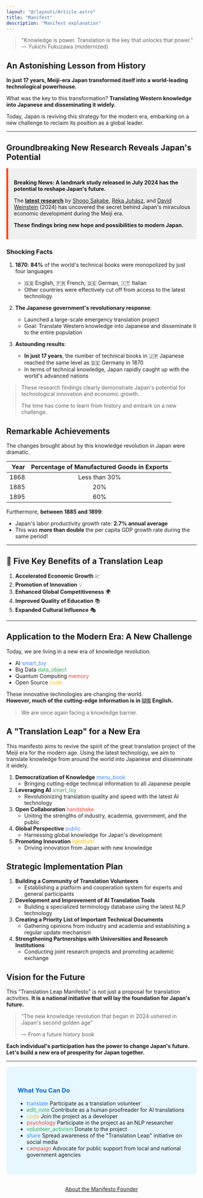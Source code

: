 ```yaml
---
layout: "@/layouts/Article.astro"
title: "Manifest"
description: "Manifest explanation"
---
```





> "Knowledge is power. Translation is the key that unlocks that power." — Yukichi Fukuzawa (modernized)

## An Astonishing Lesson from History

**In just 17 years, Meiji-era Japan transformed itself into a world-leading technological powerhouse.**

What was the key to this transformation? 
**Translating Western knowledge into Japanese and disseminating it widely.**

Today, Japan is reviving this strategy for the modern era, embarking on a new challenge to reclaim its position as a global leader.

---

## Groundbreaking New Research Reveals Japan's Potential

<div style="background-color: #f0f0f0; padding: 15px; border-left: 5px solid #ff4500;">

**Breaking News: A landmark study released in July 2024 has the potential to reshape Japan's future.**

The **[latest research](https://www.nber.org/system/files/working_papers/w32667/w32667.pdf)** by <a href="https://shogosakabe.github.io/" target="_blank">Shogo Sakabe</a>, <a href="https://x.com/juhreka13" target="_blank">Réka Juhász</a>, and <a href="https://x.com/deweinstein" target="_blank">David Weinstein</a> (2024) has uncovered the secret behind Japan's miraculous economic development during the Meiji era.

**These findings bring new hope and possibilities to modern Japan.**

</div>

### Shocking Facts

1. **1870**: **84%** of the world's technical books were monopolized by just four languages
   - 🇬🇧 English, 🇫🇷 French, 🇩🇪 German, 🇮🇹 Italian
   - Other countries were effectively cut off from access to the latest technology

2. **The Japanese government's revolutionary response**:
   - Launched a large-scale emergency translation project
   - Goal: Translate Western knowledge into Japanese and disseminate it to the entire population

3. **Astounding results**:
   - **In just 17 years**, the number of technical books in 🇯🇵 Japanese reached the same level as 🇩🇪 Germany in 1870
   - In terms of technical knowledge, Japan rapidly caught up with the world's advanced nations

> These research findings clearly demonstrate Japan's potential for technological innovation and economic growth.
> 
> The time has come to learn from history and embark on a new challenge.

## Remarkable Achievements

The changes brought about by this knowledge revolution in Japan were dramatic.

| Year | Percentage of Manufactured Goods in Exports |
|---:|:-------------------:|
| 1868 | Less than 30% |
| 1885 | 20% |
| 1895 | 60% |

Furthermore, **between 1885 and 1899**:
- Japan's labor productivity growth rate: **2.7% annual average**
- This was **more than double** the per capita GDP growth rate during the same period!

---

## 🚀 Five Key Benefits of a Translation Leap

1. **Accelerated Economic Growth** 💹
2. **Promotion of Innovation** 💡
3. **Enhanced Global Competitiveness** 🌍
4. **Improved Quality of Education** 📚
5. **Expanded Cultural Influence** 🎭

---

## Application to the Modern Era: A New Challenge

Today, we are living in a new era of knowledge revolution.

- AI <span class="material-icons-sharp" style="color: #4285F4;">smart_toy</span> 
- Big Data <span class="material-icons-sharp" style="color: #34A853;">data_object</span> 
- Quantum Computing <span class="material-icons-sharp" style="color: #EA4335;">memory</span> 
- Open Source <span class="material-icons-sharp" style="color: #FBBC05;">code</span> 

These innovative technologies are changing the world.<br/>
**However, much of the cutting-edge information is in 🇺🇸 English.** 

> We are once again facing a knowledge barrier.

## A "Translation Leap" for a New Era

This manifesto aims to revive the spirit of the great translation project of the Meiji era for the modern age. Using the latest technology, we aim to translate knowledge from around the world into Japanese and disseminate it widely.

1. **Democratization of Knowledge** <span class="material-icons-sharp" style="color: #4285F4;">menu_book</span>
    - Bringing cutting-edge technical information to all Japanese people
2. **Leveraging AI** <span class="material-icons-sharp" style="color: #34A853;">smart_toy</span>
    - Revolutionizing translation quality and speed with the latest AI technology
3. **Open Collaboration** <span class="material-icons-sharp" style="color: #EA4335;">handshake</span>
    - Uniting the strengths of industry, academia, government, and the public
4. **Global Perspective** <span class="material-icons-sharp" style="color: #4285F4;">public</span>
    - Harnessing global knowledge for Japan's development
5. **Promoting Innovation** <span class="material-icons-sharp" style="color: #FBBC05;">lightbulb</span>
    - Driving innovation from Japan with new knowledge

## Strategic Implementation Plan

1. **Building a Community of Translation Volunteers**
   - Establishing a platform and cooperation system for experts and general participants
2. **Development and Improvement of AI Translation Tools**
   - Building a specialized terminology database using the latest NLP technology
3. **Creating a Priority List of Important Technical Documents**
   - Gathering opinions from industry and academia and establishing a regular update mechanism
4. **Strengthening Partnerships with Universities and Research Institutions**
   - Conducting joint research projects and promoting academic exchange

## Vision for the Future

This "Translation Leap Manifesto" is not just a proposal for translation activities.
**It is a national initiative that will lay the foundation for Japan's future.** 

> "The new knowledge revolution that began in 2024 ushered in Japan's second golden age"
> 
> — From a future history book

**Each individual's participation has the power to change Japan's future.**
**Let's build a new era of prosperity for Japan together.**

---

<div style="background-color: #e6f7ff; padding: 30px; border-radius: 10px; margin-top: 0px;">
  <h3 style="color: #0066cc;">What You Can Do</h3>
  <ul>
    <li><span class="material-icons-sharp" style="color: #4285F4;">translate</span> Participate as a translation volunteer</li>
    <li><span class="material-icons-sharp" style="color: #34A853;">edit_note</span> Contribute as a human proofreader for AI translations</li>
    <li><span class="material-icons-sharp" style="color: #FBBC05;">code</span> Join the project as a developer</li>
    <li><span class="material-icons-sharp" style="color: #EA4335;">psychology</span> Participate in the project as an NLP researcher</li>
    <li><span class="material-icons-sharp" style="color: #34A853;">volunteer_activism</span> Donate to the project</li>
    <li><span class="material-icons-sharp" style="color: #4285F4;">share</span> Spread awareness of the "Translation Leap" initiative on social media</li>
    <li><span class="material-icons-sharp" style="color: #EA4335;">campaign</span> Advocate for public support from local and national government agencies</li>
  </ul>
</div>


<CallToAction 
  text="Join the Translation Leap Project"
  url="mailto:contact@translation-leap-manifesto.org?subject=Join the Translation Leap Project"
/>

<TwitterShareButton
  text="Let's join the 'Translation Leap Manifesto' to change Japan's future! #TranslationLeap #FutureOfJapan"
  url="https://translation-leap.org"
/>


<div style="margin-top: 30px; text-align: center;">
  <a href="/about">About the Manifesto Founder</a>
</div>